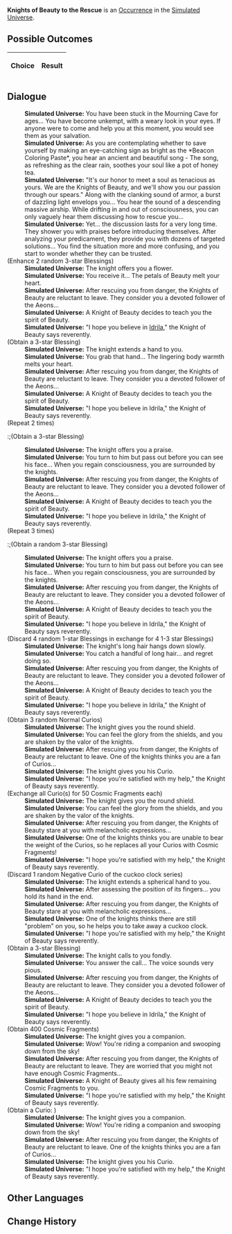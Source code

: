 {{Simulated Universe Event Infobox
|title         = Knights of Beauty to the Rescue
|image         = Random Event 1.png
|type          =
|domains_su    = Occurrence
|domains_ext   = Occurrence
|domains_swarm = 
|domains_gng   = 
|requirements  =
|prev          = 
|next          = 
|indexRewards  =
|characters    = Idrila
}}
'''Knights of Beauty to the Rescue''' is an [[Simulated Universe/Occurrence|Occurrence]] in the [[Simulated Universe]].

==Possible Outcomes==
{| class="article-table"
!Choice
!Result

|}

<!--
==Gameplay Notes==

-->
==Dialogue==
{{Dialogue Start}}
:'''Simulated Universe:''' You have been stuck in the Mourning Cave for ages... You have become unkempt, with a weary look in your eyes. If anyone were to come and help you at this moment, you would see them as your salvation.
:'''Simulated Universe:''' As you are contemplating whether to save yourself by making an eye-catching sign as bright as the *Beacon Coloring Paste*, you hear an ancient and beautiful song - The song, as refreshing as the clear rain, soothes your soul like a pot of honey tea.
:'''Simulated Universe:''' "It's our honor to meet a soul as tenacious as yours. We are the Knights of Beauty, and we'll show you our passion through our spears." Along with the clanking sound of armor, a burst of dazzling light envelops you... You hear the sound of a descending massive airship. While drifting in and out of consciousness, you can only vaguely hear them discussing how to rescue you...
:'''Simulated Universe:''' Yet... the discussion lasts for a very long time. They shower you with praises before introducing themselves. After analyzing your predicament, they provide you with dozens of targeted solutions... You find the situation more and more confusing, and you start to wonder whether they can be trusted.
;(Enhance 2 random 3-star Blessings)
:'''Simulated Universe:''' The knight offers you a flower.
:'''Simulated Universe:''' You receive it... The petals of Beauty melt your heart.
:'''Simulated Universe:''' After rescuing you from danger, the Knights of Beauty are reluctant to leave. They consider you a devoted follower of the Aeons...
:'''Simulated Universe:''' A Knight of Beauty decides to teach you the spirit of Beauty.
:'''Simulated Universe:''' "I hope you believe in [[Idrila]]," the Knight of Beauty says reverently.
;(Obtain a 3-star Blessing)
:'''Simulated Universe:''' The knight extends a hand to you.
:'''Simulated Universe:''' You grab that hand... The lingering body warmth melts your heart.
:'''Simulated Universe:''' After rescuing you from danger, the Knights of Beauty are reluctant to leave. They consider you a devoted follower of the Aeons...
:'''Simulated Universe:''' A Knight of Beauty decides to teach you the spirit of Beauty.
:'''Simulated Universe:''' "I hope you believe in Idrila," the Knight of Beauty says reverently.
;(Repeat 2 times)
:;(Obtain a 3-star Blessing)
:'''Simulated Universe:''' The knight offers you a praise.
:'''Simulated Universe:''' You turn to him but pass out before you can see his face... When you regain consciousness, you are surrounded by the knights.
:'''Simulated Universe:''' After rescuing you from danger, the Knights of Beauty are reluctant to leave. They consider you a devoted follower of the Aeons...
:'''Simulated Universe:''' A Knight of Beauty decides to teach you the spirit of Beauty.
:'''Simulated Universe:''' "I hope you believe in Idrila," the Knight of Beauty says reverently.
;(Repeat 3 times)
:;(Obtain a random 3-star Blessing)
:'''Simulated Universe:''' The knight offers you a praise.
:'''Simulated Universe:''' You turn to him but pass out before you can see his face... When you regain consciousness, you are surrounded by the knights.
:'''Simulated Universe:''' After rescuing you from danger, the Knights of Beauty are reluctant to leave. They consider you a devoted follower of the Aeons...
:'''Simulated Universe:''' A Knight of Beauty decides to teach you the spirit of Beauty.
:'''Simulated Universe:''' "I hope you believe in Idrila," the Knight of Beauty says reverently.
;(Discard 4 random 1-star Blessings in exchange for 4 1-3 star Blessings)
:'''Simulated Universe:''' The knight's long hair hangs down slowly.
:'''Simulated Universe:''' You catch a handful of long hair... and regret doing so.
:'''Simulated Universe:''' After rescuing you from danger, the Knights of Beauty are reluctant to leave. They consider you a devoted follower of the Aeons...
:'''Simulated Universe:''' A Knight of Beauty decides to teach you the spirit of Beauty.
:'''Simulated Universe:''' "I hope you believe in Idrila," the Knight of Beauty says reverently.
;(Obtain 3 random Normal Curios)
:'''Simulated Universe:''' The knight gives you the round shield.
:'''Simulated Universe:''' You can feel the glory from the shields, and you are shaken by the valor of the knights.
:'''Simulated Universe:''' After rescuing you from danger, the Knights of Beauty are reluctant to leave. One of the knights thinks you are a fan of Curios...
:'''Simulated Universe:''' The knight gives you his Curio.
:'''Simulated Universe:''' "I hope you're satisfied with my help," the Knight of Beauty says reverently.
;(Exchange all Curio(s) for 50 Cosmic Fragments each)
:'''Simulated Universe:''' The knight gives you the round shield.
:'''Simulated Universe:''' You can feel the glory from the shields, and you are shaken by the valor of the knights.
:'''Simulated Universe:''' After rescuing you from danger, the Knights of Beauty stare at you with melancholic expressions...
:'''Simulated Universe:''' One of the knights thinks you are unable to bear the weight of the Curios, so he replaces all your Curios with Cosmic Fragments!
:'''Simulated Universe:''' "I hope you're satisfied with my help," the Knight of Beauty says reverently.
;(Discard 1 random Negative Curio of the cuckoo clock series)
:'''Simulated Universe:''' The knight extends a spherical hand to you.
:'''Simulated Universe:''' After assessing the position of its fingers... you hold its hand in the end.
:'''Simulated Universe:''' After rescuing you from danger, the Knights of Beauty stare at you with melancholic expressions...
:'''Simulated Universe:''' One of the knights thinks there are still "problem" on you, so he helps you to take away a cuckoo clock.
:'''Simulated Universe:''' "I hope you're satisfied with my help," the Knight of Beauty says reverently.
;(Obtain a 3-star Blessing)
:'''Simulated Universe:''' The knight calls to you fondly.
:'''Simulated Universe:''' You answer the call... The voice sounds very pious.
:'''Simulated Universe:''' After rescuing you from danger, the Knights of Beauty are reluctant to leave. They consider you a devoted follower of the Aeons...
:'''Simulated Universe:''' A Knight of Beauty decides to teach you the spirit of Beauty.
:'''Simulated Universe:''' "I hope you believe in Idrila," the Knight of Beauty says reverently.
;(Obtain 400 Cosmic Fragments)
:'''Simulated Universe:''' The knight gives you a companion.
:'''Simulated Universe:''' Wow! You're riding a companion and swooping down from the sky!
:'''Simulated Universe:''' After rescuing you from danger, the Knights of Beauty are reluctant to leave. They are worried that you might not have enough Cosmic Fragments...
:'''Simulated Universe:''' A Knight of Beauty gives all his few remaining Cosmic Fragments to you.
:'''Simulated Universe:''' "I hope you're satisfied with my help," the Knight of Beauty says reverently.
;(Obtain a Curio<nowiki>:</nowiki> {{Item|Cavity System Model|20|type=Curio|link=Simulated_Universe/Curio#Cavity_System_Model}})
:'''Simulated Universe:''' The knight gives you a companion.
:'''Simulated Universe:''' Wow! You're riding a companion and swooping down from the sky!
:'''Simulated Universe:''' After rescuing you from danger, the Knights of Beauty are reluctant to leave. One of the knights thinks you are a fan of Curios...
:'''Simulated Universe:''' The knight gives you his Curio.
:'''Simulated Universe:''' "I hope you're satisfied with my help," the Knight of Beauty says reverently.
{{Dialogue End}}

==Other Languages==
{{Other Languages
|en   = Knights of Beauty to the Rescue
|zhs  = 纯美骑士的帮助
|zht  = 純美騎士的幫助
|ja   = {{Rubi|純美|じゅんび}}の{{Rubi|騎士|きし}}の{{Rubi|助|たす}}け
|ko   = 미(美)의 기사의 도움
|es   = Caballeros de la Belleza al rescate
|fr   = Chevaliers de la Beauté à la rescousse
|ru   = Рыцари Красоты спешат на помощь
|th   = ความช่วยเหลือจากอัศวินแห่งความงาม
|vi   = Sự Giúp Đỡ Của Kỵ Sĩ Đẹp Thuần Khiết
|de   = Hilfe von den Rittern der Schönheit
|id   = Bantuan Knight of Beauty
|pt   = Cavaleiros da Beleza ao Resgate
}}

==Change History==
{{Change History|1.3}}
